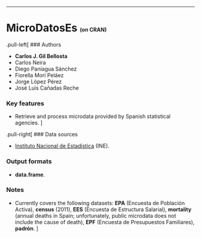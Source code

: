 
---

# MicroDatosEs <span style="font-size: 50%;">(on CRAN)</span>

.pull-left[
### Authors

- **Carlos J. Gil Bellosta**
- Carlos Neira
- Diego Paniagua Sánchez
- Fiorella Mori Peláez
- Jorge López Pérez
- José Luis Cañadas Reche

### Key features

- Retrieve and process microdata provided by Spanish statistical agencies.
]

.pull-right[
### Data sources

- [Instituto Nacional de Estadística](https://ine.es/) (INE).

### Output formats

- **data.frame**.

### Notes

- Currently covers the following datasets: **EPA** (Encuesta de Población Activa), **census** (2011), **EES** (Encuesta de Estructura Salarial), **mortality** (annual deaths in Spain; unfortunately, public microdata does not include the cause of death), **EPF** (Encuesta de Presupuestos Familiares), **padrón**.
]
